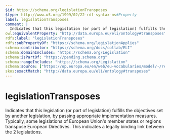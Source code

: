 ```yaml
---
$id: https://schema.org/legislationTransposes
$type: http://www.w3.org/1999/02/22-rdf-syntax-ns#Property
label: legislationTransposes
comment: |
  Indicates that this legislation (or part of legislation) fulfills the objectives set by another legislation, by passing appropriate implementation measures. Typically, some legislations of European Union's member states or regions transpose European Directives. This indicates a legally binding link between the 2 legislations.
owl:equivalentProperty: "http://data.europa.eu/eli/ontology#transposes"
rdfs:label: "legislationTransposes"
rdfs:subPropertyOf: "https://schema.org/legislationApplies"
schema:contributor: "https://schema.org/docs/collab/ELI"
schema:domainIncludes: "https://schema.org/Legislation"
schema:isPartOf: "https://pending.schema.org"
schema:rangeIncludes: "https://schema.org/Legislation"
schema:source: ["https://op.europa.eu/en/web/eu-vocabularies/model/-/resource/dataset/eli","https://github.com/schemaorg/schemaorg/issues/1156"]
skos:exactMatch: "http://data.europa.eu/eli/ontology#transposes"
---
```


# legislationTransposes

Indicates that this legislation (or part of legislation) fulfills the objectives set by another legislation, by passing appropriate implementation measures. Typically, some legislations of European Union's member states or regions transpose European Directives. This indicates a legally binding link between the 2 legislations.

